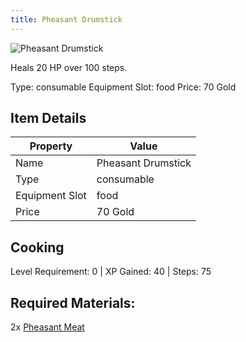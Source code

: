 ```yaml
---
title: Pheasant Drumstick
---
```


<div className="flex items-start gap-6 mb-8">
  <div className="flex-shrink-0">
    <img src="/assets/resources/cooking/drumstick.png" alt="Pheasant Drumstick" className="w-24 h-24 border rounded-lg" />
  </div>
  <div className="flex-1">
    <div className="space-y-2">
      <p className="text-lg text-muted-foreground">Heals 20 HP over 100 steps.</p>
      <div className="flex flex-wrap gap-4 text-sm">
        <span className="px-2 py-1 bg-green-100 dark:bg-green-900 rounded-md">
          Type: consumable
        </span>
        <span className="px-2 py-1 bg-purple-100 dark:bg-purple-900 rounded-md">
          Equipment Slot: food
        </span>
        <span className="px-2 py-1 bg-yellow-100 dark:bg-yellow-900 rounded-md">
          Price: 70 Gold
        </span>
      </div>
    </div>
  </div>
</div>

## Item Details
| Property | Value |
|----------|-------|
| Name | Pheasant Drumstick |
| Type | consumable |
| Equipment Slot | food |
| Price | 70 Gold |

## Cooking
Level Requirement: 0 | XP Gained: 40 | Steps: 75

## Required Materials:
2x [Pheasant Meat](/docs/resources/individual/bird_2_meat)

